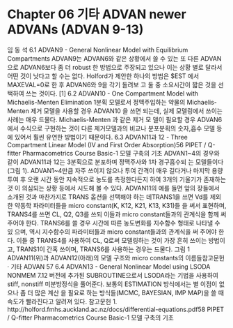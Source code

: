 # Chapter 06 기타 ADVAN newer ADVANs (ADVAN 9-13)
임 동 석
6.1 ADVAN9
- General Nonlinear Model with Equilibrium Compartments
ADVAN9는 ADVAN6와 같은 상황에서 쓸 수 있는 또 다른 ADVAN으로 ADVAN6보다 좀
더 robust 한 방법으로 주장되고 있으나 이는 상황 별로 달라서 어떤 것이 낫다고 할 수는 없다.
Holford가 제안한 하나의 방법은 $EST 에서 MAXEVAL=0로 한 후 ADVAN6와 9을 각기 돌려보
고 둘 중 소요시간이 짧은 것을 선택하여 쓰는 것이다. [1]
6.2 ADVAN10
- One Compartment Model with Michaelis-Menten Elimination
1분획 모델로서 정맥주입하는 약물의 Michaelis-Menten 제거 모델을 사용할 경우 ADVAN10
을 쓰면 되는데, 실제 모델링에서 쓰이는 사례는 매우 드물다. Michaelis-Menten 과 같은 제거 모
델이 필요할 경우 ADVAN6에서 수식으로 구현하는 것이 다른 제거모델과의 비교나 분포분획의
숫자,흡수 모델 등에 있어서 훨씬 유연한 방법이기 때문이다.
6.3 ADVAN11과 12 - Three Compartment Linear Model
(IV and First Order Absorption)56 PIPET / Q-fitter Pharmacometrics Course Basic-1 모델 구축의 기초
ADVAN1~4의 경우와 같이 ADVAN11과 12는 3분획으로 분포하며 정맥주사와 1차 경구흡수되
는 모델들이다 (그림 1). ADVAN1~4만큼 자주 쓰이지 않으나 투여 간격이 매우 길다거나 마지막
용량 투여 후 오랜 시간 동안 지속적으로 농도를 측정한다든지 하여 3개의 기울기가 존재하는 것
이 의심되는 상황 등에서 시도해 볼 수 있다.
ADVAN11의 예를 들면 앞의 장들에서 소개된 것과 마찬가지로 TRANS 옵션을 선택해야 하는
데TRANS1을 쓰면 Vd를 제외한 약동학 파라미터들을 micro constant(K, K12, K21, K13, K31)들
을 써서 표현하며, TRANS4를 쓰면 CL, Q2, Q3를 쓰되 이들과 micro constant들과의 관계식을
함께 써 주어야 한다. TRANS6를 쓸 경우 시간에 따른 농도변화를 지수함수 형태로 나타낼 수 있
으며, 역시 지수함수의 파라미터들과 micro constant들과의 관계식을 써 주어야 한다. 이들 중
TRANS4를 사용하여 CL, Q로써 모델링하는 것이 가장 흔히 쓰이는 방법이고, TRANS1이 간혹
쓰이며, TRANS6를 사용하는 경우는 드물다.
그림 1 ADVAN11(위)과 ADVAN12(아래)의 모델 구조와 micro constants의 이름들참고문헌 · 기타 ADVAN 57
6.4 ADVAN13 - General Nonlinear Model using LSODA
NONMEM 7.12 버전에 추가된 SUBROUTINE으로서 LSODA라는 기법을 사용하여 stiff, nonstiff 미분방정식을 풀어준다. 보통의 ESTIMATION 방식에서는 별 이점이 없으나 좀 더 많은 계산
을 필요로 하는 방식들(MCMC, BAYESIAN, IMP MAP)을 쓸 때 속도가 빨라진다고 알려져 있다.
참고문헌
1. http://holford.fmhs.auckland.ac.nz/docs/differential-equations.pdf58 PIPET / Q-fitter Pharmacometrics Course Basic-1 모델 구축의 기초

